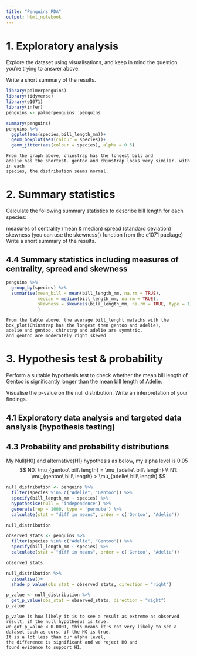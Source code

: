 ```yaml
---
title: "Penguins PDA"
output: html_notebook
---
```



# 1. Exploratory analysis
Explore the dataset using visualisations, and keep in mind the question you’re trying to answer above.

Write a short summary of the results.
```r
library(palmerpenguins)
library(tidyverse)
library(e1071)
library(infer)
penguins <- palmerpenguins::penguins 
```

```r
summary(penguins)
penguins %>% 
  ggplot(aes(species,bill_length_mm))+
  geom_boxplot(aes(colour = species))+
  geom_jitter(aes(colour = species), alpha = 0.5)
```
```
From the graph above, chinstrap has the longest bill and 
adelie has the shortest. gentoo and chinstrap looks very similar. with in each 
species, the distribution seems normal.
```

# 2. Summary statistics
Calculate the following summary statistics to describe bill length for each species:

measures of centrality (mean & median)
spread (standard deviation)
skewness (you can use the skewness() function from the e1071 package)
Write a short summary of the results.

## 4.4 Summary statistics including measures of centrality, spread and skewness
```r
penguins %>% 
  group_by(species) %>% 
  summarise(mean_bill = mean(bill_length_mm, na.rm = TRUE),
            median = median(bill_length_mm, na.rm = TRUE),
            skewness = skewness(bill_length_mm, na.rm = TRUE, type = 1)
            )
```
```
From the table above, the average bill_lenght matachs with the box_plot(Chinstrap has the longest then gentoo and adelie),
adelie and gentoo, chinstrp and adelie are symmtric,
and gentoo are moderately right skewed 
```


# 3. Hypothesis test & probability
Perform a suitable hypothesis test to check whether the mean bill length of Gentoo is significantly longer than the mean bill length of Adelie.

Visualise the p-value on the null distribution.
Write an interpretation of your findings.


## 4.1 Exploratory data analysis and targeted data analysis (hypothesis testing)
## 4.3 Probability and probability distributions

My Null(H0) and alternative(H1) hypothesis as below, my alpha level is 0.05
$$
N0: \mu_{gentoo\ bill\ length} = \mu_{adelie\ bill\ length} \\
N1: \mu_{gentoo\ bill\ length} > \mu_{adelie\ bill\ length}
$$


```r
null_distribution <- penguins %>% 
  filter(species %in% c("Adelie", "Gentoo")) %>% 
  specify(bill_length_mm ~ species) %>% 
  hypothesise(null = 'independence') %>% 
  generate(rep = 1000, type = 'permute') %>% 
  calculate(stat = "diff in means", order = c('Gentoo', 'Adelie'))

null_distribution
```



```r
observed_stats <- penguins %>% 
  filter(species %in% c("Adelie", "Gentoo")) %>% 
  specify(bill_length_mm ~ species) %>% 
  calculate(stat = "diff in means", order = c('Gentoo', 'Adelie'))

observed_stats 
```
```r
null_distribution %>% 
  visualise()+
  shade_p_value(obs_stat = observed_stats, direction = "right")
```
```r
p_value <- null_distribution %>% 
  get_p_value(obs_stat = observed_stats, direction = "right")
p_value
```
```
p_value is how likely it is to see a result as extreme as observed result, if the null hypothesus is true.
we got p_value < 0.0001, this means it's not very likely to see a dataset such as ours, if the HO is true. 
It is a lot less than our alpha level, 
the difference is significant and we reject H0 and 
found evidence to support H1. 
```
